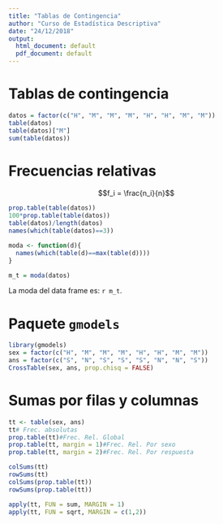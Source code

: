 ```yaml
---
title: "Tablas de Contingencia"
author: "Curso de Estadística Descriptiva"
date: "24/12/2018"
output:
  html_document: default
  pdf_document: default
---
```


# Tablas de contingencia

```r
datos = factor(c("H", "M", "M", "M", "H", "H", "M", "M"))
table(datos)
table(datos)["M"]
sum(table(datos))
```

# Frecuencias relativas

$$f_i = \frac{n_i}{n}$$

```r
prop.table(table(datos))
100*prop.table(table(datos))
table(datos)/length(datos)
names(which(table(datos)==3))

moda <- function(d){
  names(which(table(d)==max(table(d))))
}

m_t = moda(datos)
```

La moda del data frame es: `r m_t`.

# Paquete `gmodels`
```r
library(gmodels)
sex = factor(c("H", "M", "M", "M", "H", "H", "M", "M"))
ans = factor(c("S", "N", "S", "S", "S", "N", "N", "S"))
CrossTable(sex, ans, prop.chisq = FALSE)
```

# Sumas por filas y columnas
```r
tt <- table(sex, ans)
tt# Frec. absolutas
prop.table(tt)#Frec. Rel. Global
prop.table(tt, margin = 1)#Frec. Rel. Por sexo
prop.table(tt, margin = 2)#Frec. Rel. Por respuesta

colSums(tt)
rowSums(tt)
colSums(prop.table(tt))
rowSums(prop.table(tt))

apply(tt, FUN = sum, MARGIN = 1)
apply(tt, FUN = sqrt, MARGIN = c(1,2))
```

